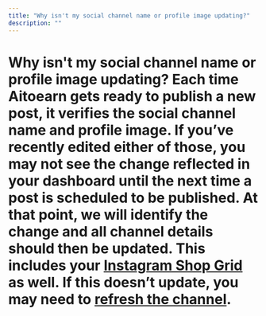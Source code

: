 ```yaml
---
title: "Why isn't my social channel name or profile image updating?"
description: ""
---
```


# Why isn't my social channel name or profile image updating? Each time Aitoearn gets ready to publish a new post, it verifies the social channel name and profile image. If you’ve recently edited either of those, you may not see the change reflected in your dashboard until the next time a post is scheduled to be published. At that point, we will identify the change and all channel details should then be updated. This includes your [Instagram Shop Grid](https://aitoearn.helpscoutdocs.com/article/590-instagram-shop-grid) as well. If this doesn’t update, you may need to [refresh the channel](https://support.aitoearn.com//support.aitoearn.com/article/573-refreshing-a-channel-in-aitoearn).